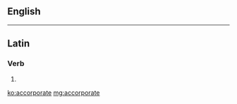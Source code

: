 ==English==

{{only in|{{in appendix|English dictionary-only terms}}}}

----

==Latin==

===Verb===
{{la-verb-form|accorporāte}}

# {{conjugation of|accorporo|accorporō|2|p|pres|act|imp|lang=la}}

[[ko:accorporate]]
[[mg:accorporate]]